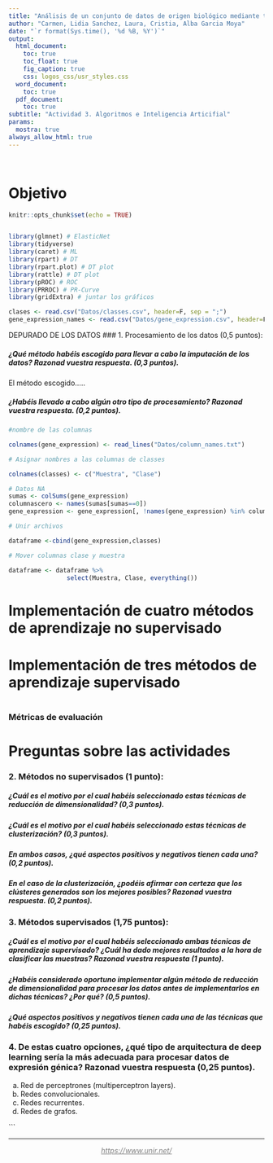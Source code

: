 ```yaml
---
title: "Análisis de un conjunto de datos de origen biológico mediante técnicas de machine learning supervisadas y no supervisadas"
author: "Carmen, Lidia Sanchez, Laura, Cristia, Alba Garcia Moya"
date: "`r format(Sys.time(), '%d %B, %Y')`"
output:
  html_document:
    toc: true
    toc_float: true
    fig_caption: true
    css: logos_css/usr_styles.css
  word_document:
    toc: true
  pdf_document:
    toc: true
subtitle: "Actividad 3. Algoritmos e Inteligencia Articifial"
params:
  mostra: true
always_allow_html: true
---
```

 
```{=html}
<script>
$(document).ready(function() {
  $head = $('#header');

  $head.prepend('<img src=\"logos_css/Logo_UNIR.png" alt="Logo_UNIR" style="display: block; margin: 0 auto; width: 185px;">');
});
</script>

```
# Objetivo


```r
knitr::opts_chunk$set(echo = TRUE)


library(glmnet) # ElasticNet
library(tidyverse)
library(caret) # ML
library(rpart) # DT
library(rpart.plot) # DT plot
library(rattle) # DT plot
library(pROC) # ROC
library(PRROC) # PR-Curve
library(gridExtra) # juntar los gráficos

clases <- read.csv("Datos/classes.csv", header=F, sep = ";")
gene_expression_names <- read.csv("Datos/gene_expression.csv", header=F, sep = ";", col.names = read_lines("column_names.txt"))

```


DEPURADO DE LOS DATOS
###    1. Procesamiento de los datos (0,5 puntos):


##### ¿Qué método habéis escogido para llevar a cabo la imputación de los datos? Razonad vuestra respuesta. (0,3 puntos).
El método escogido.....

##### ¿Habéis llevado a cabo algún otro tipo de procesamiento? Razonad vuestra respuesta. (0,2 puntos).



```r

#nombre de las columnas

colnames(gene_expression) <- read_lines("Datos/column_names.txt")

# Asignar nombres a las columnas de classes

colnames(classes) <- c("Muestra", "Clase")

# Datos NA 
sumas <- colSums(gene_expression) 
columnascero <- names(sumas[sumas==0])
gene_expression <- gene_expression[, !names(gene_expression) %in% columnascero] 

# Unir archivos

dataframe <-cbind(gene_expression,classes)

# Mover columnas clase y muestra

dataframe <- dataframe %>%
                select(Muestra, Clase, everything())


```




# Implementación de cuatro métodos de aprendizaje no supervisado






# Implementación de tres métodos de aprendizaje supervisado 

```r







```

### Métricas de evaluación


# Preguntas sobre las actividades




###    2. Métodos no supervisados (1 punto):

##### ¿Cuál es el motivo por el cual habéis seleccionado estas técnicas de reducción de dimensionalidad? (0,3 puntos).

##### ¿Cuál es el motivo por el cual habéis seleccionado estas técnicas de clusterización? (0,3 puntos).

##### En ambos casos, ¿qué aspectos positivos y negativos tienen cada una? (0,2 puntos).

##### En el caso de la clusterización, ¿podéis afirmar con certeza que los clústeres generados son los mejores posibles? Razonad vuestra respuesta. (0,2 puntos).

###      3. Métodos supervisados (1,75 puntos):

##### ¿Cuál es el motivo por el cual habéis seleccionado ambas técnicas de aprendizaje supervisado? ¿Cuál ha dado mejores resultados a la hora de clasificar las muestras? Razonad vuestra respuesta (1 punto).

##### ¿Habéis considerado oportuno implementar algún método de reducción de dimensionalidad para procesar los datos antes de implementarlos en dichas técnicas? ¿Por qué? (0,5 puntos).

##### ¿Qué aspectos positivos y negativos tienen cada una de las técnicas que habéis escogido? (0,25 puntos).

###      4. De estas cuatro opciones, ¿qué tipo de arquitectura de deep learning sería la más adecuada para procesar datos de expresión génica? Razonad vuestra respuesta (0,25 puntos).

a) Red de perceptrones (multiperceptron layers).
b) Redes convolucionales.
c) Redes recurrentes.
d) Redes de grafos.


\`\`\`  

<hr />

<p style="text-align: center;">
  <a href="https://www.unir.net/" style="color: #808080;"><em>https://www.unir.net/</em></a>
</p>

